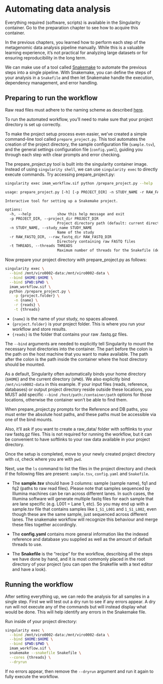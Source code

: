 # Automating data analysis

::: callout-important
Everything required (software, scripts) is available in the Singularity container. Go to the preparation chapter to see how to acquire this container.
:::

In the previous chapters, you learned how to perform each step of the metagenomic data analysis pipeline manually. While this is a valuable learning experience, it's not practical for analyzing large datasets or for ensuring reproducibility in the long term.

We can make use of a tool called [Snakemake](https://snakemake.readthedocs.io/en/stable/){target="_blank"} to automate the previous steps into a single pipeline. With Snakemake, you can define the steps of your analysis in a `Snakefile` and then let Snakemake handle the execution, dependency management, and error handling.

## Preparing to run the workflow

::: callout-important
Raw read files must adhere to the naming scheme as described [here](https://help.basespace.illumina.com/files-used-by-basespace/fastq-files#naming){target="_blank"}.
:::

To run the automated workflow, you'll need to make sure that your project directory is set up correctly.

To make the project setup process even easier, we've created a simple command-line tool called `prepare_project.py`. This tool automates the creation of the project directory, the sample configuration file (`sample.tsv`), and the general settings configuration file (`config.yaml`), guiding you through each step with clear prompts and error checking.

The prepare_project.py tool is built into the singularity container image. Instead of using `singularity shell`, we can use `singularity exec` to directly execute commands. Try accessing prepare_project.py:

``` bash
singularity exec imam_workflow.sif python /prepare_project.py --help
```

``` default
usage: prepare_project.py [-h] [-p PROJECT_DIR] -n STUDY_NAME -r RAW_FASTQ_DIR [-t THREADS]

Interactive tool for setting up a Snakemake project.

options:
  -h, --help            show this help message and exit
  -p PROJECT_DIR, --project_dir PROJECT_DIR
                        Project directory path (default: current directory)
  -n STUDY_NAME, --study_name STUDY_NAME
                        Name of the study
  -r RAW_FASTQ_DIR, --raw_fastq_dir RAW_FASTQ_DIR
                        Directory containing raw FASTQ files
  -t THREADS, --threads THREADS
                        Maximum number of threads for the Snakefile (default: 8)
```

Now prepare your project directory with prepare_project.py as follows:

``` bash
singularity exec \
  --bind /mnt/viro0002-data:/mnt/viro0002-data \
  --bind $HOME:$HOME \
  --bind $PWD:$PWD \
  imam_workflow.sif \
  python /prepare_project.py \
    -p {project.folder} \
    -n {name} \
    -r {reads} \
    -t {threads}
```

-   `{name}` is the name of your study, no spaces allowed.
-   `{project.folder}` is your project folder. This is where you run your workflow and store results.
-   `{reads}` is the folder that contains your raw .fastq.gz files.

The `--bind` arguments are needed to explicitly tell Singularity to mount the necessary host directories into the container. The part before the colon is the path on the host machine that you want to make available. The path after the colon is the path inside the container where the host directory should be mounted. 

As a default, Singularity often automatically binds your home directory (`$HOME`) and the current directory (`$PWD`). We also explicitly bind `/mnt/viro0002-data` in this example. If your input files (reads, reference, databases) or output project directory reside outside these locations, you MUST add specific `--bind /host/path:/container/path` options for those locations, otherwise the container won't be able to find them.

::: callout-note
When prepare_project.py prompts for the Reference and DB paths, you must enter the absolute host paths, and these paths must be accessible via one of the bind mounts.

Also, it'll ask if you want to create a raw_data/ folder with softlinks to your raw fastq.gz files. This is not required for running the workflow, but it can be convenient to have softlinks to your raw data available in your project directory.
:::

Once the setup is completed, move to your newly created project directory with `cd`, check where you are with `pwd`.

Next, use the `ls` command to list the files in the project directory and check if the following files are present: `sample.tsv`, `config.yaml` and `Snakefile`.

-   The **sample.tsv** should have 3 columns: sample (sample name), fq1 and fq2 (paths to raw read files). Please note that samples sequenced by Illumina machines can be ran across different lanes. In such cases, the Illumina software will generate multiple fastq files for each sample that are lane specific (e.g. L001 = Lane 1, etc). So you may end up with a sample.tsv file that contains samples like `1_S1_L001` and `1_S1_L002`, even though these are the same sample, just sequenced across different lanes. The snakemake workflow will recognize this behaviour and merge these files together accordingly.

-   The **config.yaml** contains more general information like the indexed reference and database you supplied as well as the amount of default threads to use.

-   The **Snakefile** is the "recipe" for the workflow, describing all the steps we have done by hand, and it is most commonly placed in the root directory of your project (you can open the Snakefile with a text editor and have a look).

## Running the workflow

After setting everything up, we can redo the analysis for all samples in a single step. First we will test out a dry run to see if any errors appear. A dry run will not execute any of the commands but will instead display what would be done. This will help identify any errors in the Snakemake file.

Run inside of your project directory:

``` bash
singularity exec \
  --bind /mnt/viro0002-data:/mnt/viro0002-data \
  --bind $HOME:$HOME \
  --bind $PWD:$PWD \
  imam_workflow.sif \
  snakemake --snakefile Snakefile \
  --cores {threads} \
  --dryrun
```

If no errors appear, then remove the `--dryrun` argument and run it again to fully execute the workflow.
